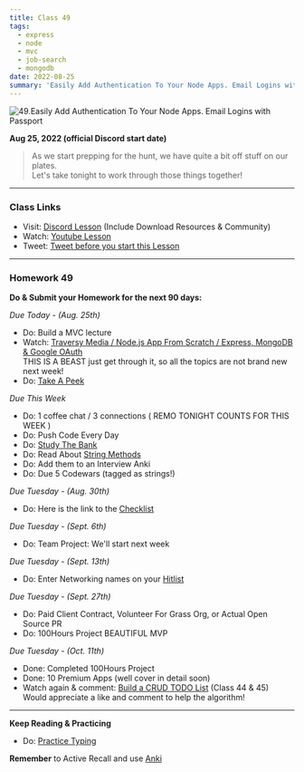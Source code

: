 ```yaml
---
title: Class 49
tags:
  - express
  - node
  - mvc
  - job-search
  - mongodb
date: 2022-08-25
summary: 'Easily Add Authentication To Your Node Apps. Email Logins with Passport'
---
```


![49.Easily Add Authentication To Your Node Apps. Email Logins with Passport](https://cdn.hashnode.com/res/hashnode/image/upload/v1676729205568/vchIL0VjB.png?auto=compress)

**Aug 25, 2022 (official Discord start date)**

> As we start prepping for the hunt, we have quite a bit off stuff on our plates. <br /> Let's take tonight to work through those things together!

<hr />

### Class Links 

- Visit: [Discord Lesson](https://discord.com/channels/735923219315425401/738891289071714388/1012475817856614450) (Include Download Resources & Community)
- Watch: [Youtube Lesson](https://youtu.be/z5UgtXOxEEk)
- Tweet: [Tweet before you start this Lesson](https://twitter.com/leonnoel/status/1562916763053854720)

<hr />

### Homework 49

**Do & Submit your Homework for the next 90 days:**

_Due Today - (Aug. 25th)_

- Do: Build a MVC lecture
- Watch: [Traversy Media / Node.js App From Scratch / Express, MongoDB & Google OAuth](https://youtu.be/SBvmnHTQIPY) <br /> THIS IS A BEAST just get through it, so all the topics are not brand new next week!
- Do: [Take A Peek](https://github.com/100devs/todo-mvc-auth-local)

_Due This Week_

- Do: 1 coffee chat / 3 connections ( REMO TONIGHT COUNTS FOR THIS WEEK )
- Do: Push Code Every Day
- Do: [Study The Bank](https://docs.google.com/document/d/1p7DhCsLOMMybYfePWLlD1-_8KU20zkBoArH4pnW1o3c)
- Do: Read About [String Methods](https://levelup.gitconnected.com/essential-javascript-string-methods-f1841dad1961)
- Do: Add them to an Interview Anki
- Do: Due 5 Codewars (tagged as strings!)

_Due Tuesday - (Aug. 30th)_

- Do: Here is the link to the [Checklist](https://docs.google.com/document/d/1L2vTX3qvLhoGHeG5cVD2ljCfRGr1uJ_Gf-hNZj9KzTg)

_Due Tuesday - (Sept. 6th)_

- Do: Team Project: We'll start next week

_Due Tuesday - (Sept. 13th)_

- Do: Enter Networking names on your [Hitlist](https://docs.google.com/spreadsheets/d/1Be-6gYvrfi8l-M0RnObzdysRIG7N7Yyu6rIF0OHw0Q4/edit?usp=sharing)

_Due Tuesday - (Sept. 27th)_

- Do: Paid Client Contract, Volunteer For Grass Org, or Actual Open Source PR
- Do: 100Hours Project BEAUTIFUL MVP

_Due Tuesday - (Oct. 11th)_

- Done: Completed 100Hours Project
- Done: 10 Premium Apps (well cover in detail soon)
- Watch again & comment: [Build a CRUD TODO List](https://youtu.be/jZ-kmmgi_d0) (Class 44 & 45) <br /> Would appreciate a like and comment to help the algorithm!

<hr />

**Keep Reading & Practicing**

- Do: [Practice Typing](https://www.keybr.com/)

**Remember** to Active Recall and use [Anki](https://apps.ankiweb.net/)
